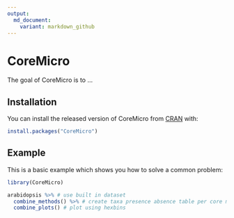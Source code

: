 ```yaml
---
output:
  md_document:
    variant: markdown_github
---
```



# CoreMicro

<!-- badges: start -->
<!-- badges: end -->

The goal of CoreMicro is to ...

## Installation

You can install the released version of CoreMicro from [CRAN](https://CRAN.R-project.org) with:

```r
install.packages("CoreMicro")
```

## Example

This is a basic example which shows you how to solve a common problem:

```r
library(CoreMicro)

arabidopsis %>% # use built in dataset
  combine_methods() %>% # create taxa presence absence table per core method
  combine_plots() # plot using hexbins
```
